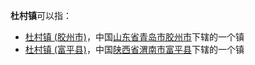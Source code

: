 '''杜村镇'''可以指：
* [[杜村镇_(胶州市)|杜村镇 (胶州市)]]，中国[[山东省|山东省]][[青岛市|青岛市]][[胶州市|胶州市]]下辖的一个镇
* [[杜村镇_(富平县)|杜村镇 (富平县)]]，中国[[陕西省|陕西省]][[渭南市|渭南市]][[富平县|富平县]]下辖的一个镇

{{disambig|D杜|cat=三字中国镇名消歧义}}